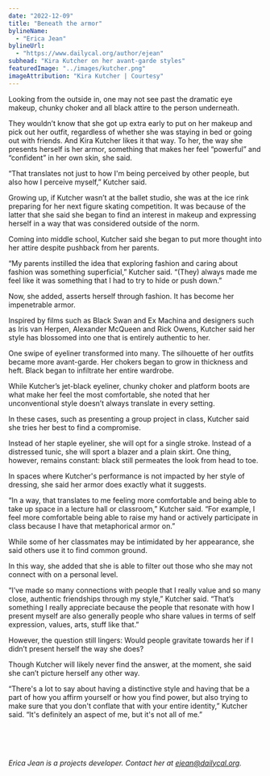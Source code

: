 ```yaml
---
date: "2022-12-09"
title: "Beneath the armor"
bylineName:
  - "Erica Jean"
bylineUrl:
  - "https://www.dailycal.org/author/ejean"
subhead: "Kira Kutcher on her avant-garde styles"
featuredImage: "../images/kutcher.png"
imageAttribution: "Kira Kutcher | Courtesy"
---
```


Looking from the outside in, one may not see past the dramatic eye makeup, chunky choker and all black attire to the person underneath.

They wouldn’t know that she got up extra early to put on her makeup and pick out her outfit, regardless of whether she was staying in bed or going out with friends. And Kira Kutcher likes it that way. To her, the way she presents herself is her armor, something that makes her feel “powerful” and “confident” in her own skin, she said.

“That translates not just to how I'm being perceived by other people, but also how I perceive myself,” Kutcher said.

Growing up, if Kutcher wasn’t at the ballet studio, she was at the ice rink preparing for her next figure skating competition. It was because of the latter that she said she began to find an interest in makeup and expressing herself in a way that was considered outside of the norm.

Coming into middle school, Kutcher said she began to put more thought into her attire despite pushback from her parents.

“My parents instilled the idea that exploring fashion and caring about fashion was something superficial,” Kutcher said. “(They) always made me feel like it was something that I had to try to hide or push down.”

Now, she added, asserts herself through fashion. It has become her impenetrable armor.

Inspired by films such as Black Swan and Ex Machina and designers such as Iris van Herpen, Alexander McQueen and Rick Owens, Kutcher said her style has blossomed into one that is entirely authentic to her.

One swipe of eyeliner transformed into many. The silhouette of her outfits became more avant-garde. Her chokers began to grow in thickness and heft. Black began to infiltrate her entire wardrobe.

While Kutcher’s jet-black eyeliner, chunky choker and platform boots are what make her feel the most comfortable, she noted that her unconventional style doesn’t always translate in every setting.

In these cases, such as presenting a group project in class, Kutcher said she tries her best to find a compromise.

Instead of her staple eyeliner, she will opt for a single stroke. Instead of a distressed tunic, she will sport a blazer and a plain skirt. One thing, however, remains constant: black still permeates the look from head to toe.

In spaces where Kutcher's performance is not impacted by her style of dressing, she said her armor does exactly what it suggests.

“In a way, that translates to me feeling more comfortable and being able to take up space in a lecture hall or classroom,” Kutcher said. “For example, I feel more comfortable being able to raise my hand or actively participate in class because I have that metaphorical armor on.”

While some of her classmates may be intimidated by her appearance, she said others use it to find common ground.

In this way, she added that she is able to filter out those who she may not connect with on a personal level.

“I’ve made so many connections with people that I really value and so many close, authentic friendships through my style,” Kutcher said. “That’s something I really appreciate because the people that resonate with how I present myself are also generally people who share values in terms of self expression, values, arts, stuff like that.”

However, the question still lingers: Would people gravitate towards her if I didn’t present herself the way she does?

Though Kutcher will likely never find the answer, at the moment, she said she can’t picture herself any other way.

“There's a lot to say about having a distinctive style and having that be a part of how you affirm yourself or how you find power, but also trying to make sure that you don't conflate that with your entire identity,” Kutcher said. “It's definitely an aspect of me, but it's not all of me.”

<br />
<br />

<KutcherTimeline />

<br />

_Erica Jean is a projects developer. Contact her at [ejean@dailycal.org](mailto:ejean@dailycal.org)._
